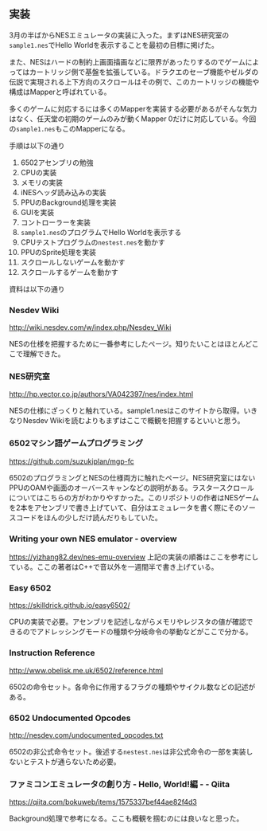 ## 実装
3月の半ばからNESエミュレータの実装に入った。まずはNES研究室の`sample1.nes`でHello Worldを表示することを最初の目標に掲げた。

また、NESはハードの制約上画面描画などに限界があったりするのでゲームによってはカートリッジ側で基盤を拡張している。ドラクエのセーブ機能やゼルダの伝説で実現される上下方向のスクロールはその例で、このカートリッジの機能や構成はMapperと呼ばれている。

多くのゲームに対応するには多くのMapperを実装する必要があるがそんな気力はなく、任天堂の初期のゲームのみが動くMapper 0だけに対応している。今回の`sample1.nes`もこのMapperになる。

手順は以下の通り
1. 6502アセンブリの勉強
2. CPUの実装
3. メモリの実装
4. iNESヘッダ読み込みの実装
5. PPUのBackground処理を実装
6. GUIを実装
7. コントローラーを実装
8. `sample1.nes`のプログラムでHello Worldを表示する
9. CPUテストプログラムの`nestest.nes`を動かす
10. PPUのSprite処理を実装
11. スクロールしないゲームを動かす
12. スクロールするゲームを動かす

資料は以下の通り

### Nesdev Wiki
http://wiki.nesdev.com/w/index.php/Nesdev_Wiki

NESの仕様を把握するために一番参考にしたページ。知りたいことはほとんどここで理解できた。

### NES研究室
http://hp.vector.co.jp/authors/VA042397/nes/index.html

NESの仕様にざっくりと触れている。sample1.nesはこのサイトから取得。いきなりNesdev Wikiを読むよりもまずはここで概観を把握するといいと思う。

### 6502マシン語ゲームプログラミング
https://github.com/suzukiplan/mgp-fc

6502のプログラミングとNESの仕様両方に触れたページ。NES研究室にはないPPUのOAMや画面のオーバースキャンなどの説明がある。ラスタースクロールについてはこちらの方がわかりやすかった。このリポジトリの作者はNESゲームを2本をアセンブリで書き上げていて、自分はエミュレータを書く際にそのソースコードをほんの少しだけ読んだりもしていた。

### Writing your own NES emulator - overview
https://yizhang82.dev/nes-emu-overview
上記の実装の順番はここを参考にしている。ここの著者はC++で音以外を一週間半で書き上げている。

### Easy 6502
https://skilldrick.github.io/easy6502/

CPUの実装で必要。アセンブリを記述しながらメモリやレジスタの値が確認できるのでアドレッシングモードの種類や分岐命令の挙動などがここで分かる。

### Instruction Reference
http://www.obelisk.me.uk/6502/reference.html

6502の命令セット。各命令に作用するフラグの種類やサイクル数などの記述がある。

### 6502 Undocumented Opcodes
http://nesdev.com/undocumented_opcodes.txt

6502の非公式命令セット。後述する`nestest.nes`は非公式命令の一部を実装しないとテストが通らないため必要。

### ファミコンエミュレータの創り方 - Hello, World!編 - - Qiita
https://qiita.com/bokuweb/items/1575337bef44ae82f4d3

Background処理で参考になる。ここも概観を掴むのには良いなと思った。

